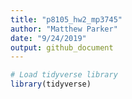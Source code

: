 ```yaml
---
title: "p8105_hw2_mp3745"
author: "Matthew Parker"
date: "9/24/2019"
output: github_document
---
```


```r
# Load tidyverse library
library(tidyverse)
```

